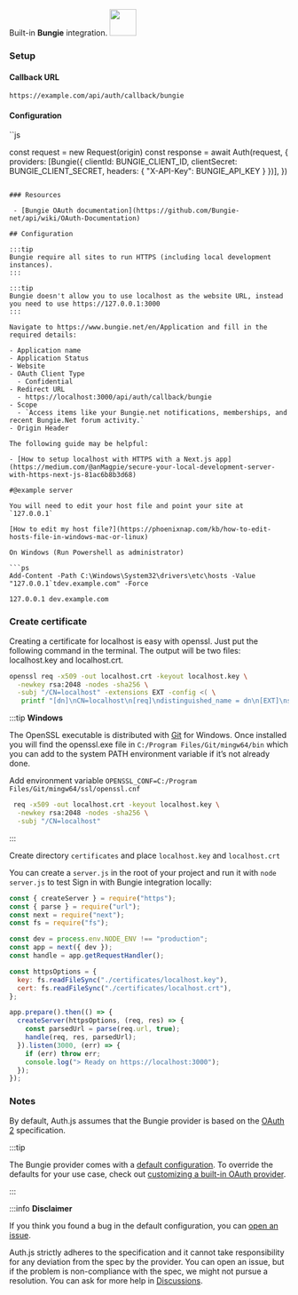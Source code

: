 <div
  style={{
    backgroundColor: "#000",
    display: "flex",
    justifyContent: "space-between",
    color: "#fff",
    padding: 16,
  }}
>
  <span>
    Built-in <b>Bungie</b> integration.
  </span>
  <a href="https://bungie.net/">
    <img
      style={{ display: "block" }}
      src="/img/providers/bungie.svg"
      height="48"
      width="48"
    />
  </a>
</div>

### Setup

#### Callback URL

```
https://example.com/api/auth/callback/bungie
```

#### Configuration

``js

const request = new Request(origin)
const response = await Auth(request, {
providers: [Bungie({ clientId: BUNGIE_CLIENT_ID, clientSecret: BUNGIE_CLIENT_SECRET, headers: { "X-API-Key": BUNGIE_API_KEY } })],
})

````

### Resources

 - [Bungie OAuth documentation](https://github.com/Bungie-net/api/wiki/OAuth-Documentation)

## Configuration

:::tip
Bungie require all sites to run HTTPS (including local development instances).
:::

:::tip
Bungie doesn't allow you to use localhost as the website URL, instead you need to use https://127.0.0.1:3000
:::

Navigate to https://www.bungie.net/en/Application and fill in the required details:

- Application name
- Application Status
- Website
- OAuth Client Type
  - Confidential
- Redirect URL
  - https://localhost:3000/api/auth/callback/bungie
- Scope
  - `Access items like your Bungie.net notifications, memberships, and recent Bungie.Net forum activity.`
- Origin Header

The following guide may be helpful:

- [How to setup localhost with HTTPS with a Next.js app](https://medium.com/@anMagpie/secure-your-local-development-server-with-https-next-js-81ac6b8b3d68)

#@example server

You will need to edit your host file and point your site at `127.0.0.1`

[How to edit my host file?](https://phoenixnap.com/kb/how-to-edit-hosts-file-in-windows-mac-or-linux)

On Windows (Run Powershell as administrator)

```ps
Add-Content -Path C:\Windows\System32\drivers\etc\hosts -Value "127.0.0.1`tdev.example.com" -Force
````

```
127.0.0.1 dev.example.com
```

### Create certificate

Creating a certificate for localhost is easy with openssl. Just put the following command in the terminal. The output will be two files: localhost.key and localhost.crt.

```bash
openssl req -x509 -out localhost.crt -keyout localhost.key \
  -newkey rsa:2048 -nodes -sha256 \
  -subj "/CN=localhost" -extensions EXT -config <( \
   printf "[dn]\nCN=localhost\n[req]\ndistinguished_name = dn\n[EXT]\nsubjectAltName=DNS:localhost\nkeyUsage=digitalSignature\nextendedKeyUsage=serverAuth")
```

:::tip
**Windows**

The OpenSSL executable is distributed with [Git](https://git-scm.com/download/win]9) for Windows.
Once installed you will find the openssl.exe file in `C:/Program Files/Git/mingw64/bin` which you can add to the system PATH environment variable if it’s not already done.

Add environment variable `OPENSSL_CONF=C:/Program Files/Git/mingw64/ssl/openssl.cnf`

```bash
 req -x509 -out localhost.crt -keyout localhost.key \
  -newkey rsa:2048 -nodes -sha256 \
  -subj "/CN=localhost"
```

:::

Create directory `certificates` and place `localhost.key` and `localhost.crt`

You can create a `server.js` in the root of your project and run it with `node server.js` to test Sign in with Bungie integration locally:

```js
const { createServer } = require("https");
const { parse } = require("url");
const next = require("next");
const fs = require("fs");

const dev = process.env.NODE_ENV !== "production";
const app = next({ dev });
const handle = app.getRequestHandler();

const httpsOptions = {
  key: fs.readFileSync("./certificates/localhost.key"),
  cert: fs.readFileSync("./certificates/localhost.crt"),
};

app.prepare().then(() => {
  createServer(httpsOptions, (req, res) => {
    const parsedUrl = parse(req.url, true);
    handle(req, res, parsedUrl);
  }).listen(3000, (err) => {
    if (err) throw err;
    console.log("> Ready on https://localhost:3000");
  });
});
```

### Notes

By default, Auth.js assumes that the Bungie provider is
based on the [OAuth 2](https://www.rfc-editor.org/rfc/rfc6749.html) specification.

:::tip

The Bungie provider comes with a [default configuration](https://github.com/nextauthjs/next-auth/blob/main/packages/core/src/providers/bungie.ts).
To override the defaults for your use case, check out [customizing a built-in OAuth provider](https://authjs.dev/guides/providers/custom-provider#override-default-options).

:::

:::info **Disclaimer**

If you think you found a bug in the default configuration, you can [open an issue](https://authjs.dev/new/provider-issue).

Auth.js strictly adheres to the specification and it cannot take responsibility for any deviation from
the spec by the provider. You can open an issue, but if the problem is non-compliance with the spec,
we might not pursue a resolution. You can ask for more help in [Discussions](https://authjs.dev/new/github-discussions).
